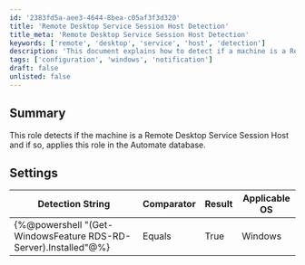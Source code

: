 ```yaml
---
id: '2383fd5a-aee3-4644-8bea-c05af3f3d320'
title: 'Remote Desktop Service Session Host Detection'
title_meta: 'Remote Desktop Service Session Host Detection'
keywords: ['remote', 'desktop', 'service', 'host', 'detection']
description: 'This document explains how to detect if a machine is a Remote Desktop Service Session Host and apply the corresponding role in the Automate database. It includes a detailed settings table with detection strings and applicable operating systems.'
tags: ['configuration', 'windows', 'notification']
draft: false
unlisted: false
---
```

## Summary

This role detects if the machine is a Remote Desktop Service Session Host and if so, applies this role in the Automate database.

## Settings

| Detection String                                   | Comparator | Result | Applicable OS |
|---------------------------------------------------|------------|--------|----------------|
| \{%@powershell "(Get-WindowsFeature RDS-RD-Server).Installed"@%} | Equals     | True   | Windows        |












